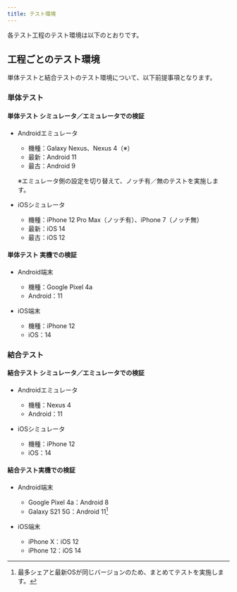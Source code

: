 ```yaml
---
title: テスト環境
---
```


各テスト工程のテスト環境は以下のとおりです。

## 工程ごとのテスト環境

単体テストと結合テストのテスト環境について、以下前提事項となります。

### 単体テスト

#### 単体テスト シミュレータ／エミュレータでの検証

- Androidエミュレータ
  - 機種：Galaxy Nexus、Nexus 4（※）
  - 最新：Android 11
  - 最古：Android 9

  ※エミュレータ側の設定を切り替えて、ノッチ有／無のテストを実施します。

- iOSシミュレータ
  - 機種：iPhone 12 Pro Max（ノッチ有）、iPhone 7（ノッチ無）
  - 最新：iOS 14
  - 最古：iOS 12

#### 単体テスト 実機での検証

- Android端末
  - 機種：Google Pixel 4a
  - Android：11

- iOS端末
  - 機種：iPhone 12
  - iOS：14

### 結合テスト

#### 結合テスト シミュレータ／エミュレータでの検証

- Androidエミュレータ
  - 機種：Nexus 4
  - Android：11

- iOSシミュレータ
  - 機種：iPhone 12
  - iOS：14

#### 結合テスト実機での検証

- Android端末
  - Google Pixel 4a：Android 8
  - Galaxy S21 5G：Android 11[^2]

  [^2]: 最多シェアと最新OSが同じバージョンのため、まとめてテストを実施します。

- iOS端末
  - iPhone X：iOS 12
  - iPhone 12：iOS 14
